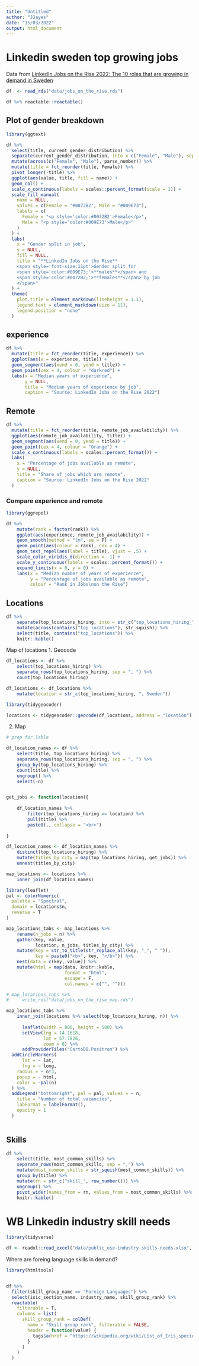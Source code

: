 ```yaml
---
title: "Untitled"
author: "JJayes"
date: "15/03/2022"
output: html_document
---
```


# Linkedin sweden top growing jobs

Data from [LinkedIn Jobs on the Rise 2022: The 10 roles that are growing in demand in Sweden](https://www.linkedin.com/pulse/linkedin-jobs-rise-2022-10-roles-growing-demand-sweden-/?published=t&trackingId=GHuAReROU0NEoNaBrna3Zg%3D%3D)

```r
df  <- read_rds("data/jobs_on_the_rise.rds")
```



```r
df %>% reactable::reactable()

```

## Plot of gender breakdown

```r
library(ggtext)

df %>%
  select(title, current_gender_distribution) %>%
  separate(current_gender_distribution, into = c("Female", "Male"), sep = "\\;|,") %>%
  mutate(across(c("Female", "Male"), parse_number)) %>%
  mutate(title = fct_reorder(title, Female)) %>%
  pivot_longer(-title) %>%
  ggplot(aes(value, title, fill = name)) +
  geom_col() +
  scale_x_continuous(labels = scales::percent_format(scale = 1)) +
  scale_fill_manual(
    name = NULL,
    values = c(Female = "#0072B2", Male = "#009E73"),
    labels = c(
      Female = "<p style='color:#0072B2'>Female</p>",
      Male = "<p style='color:#009E73'>Male</p>"
    )
  ) +
  labs(
    x = "Gender split in job",
    y = NULL,
    fill = NULL,
    title = "**LinkedIn Jobs on the Rise**  
    <span style='font-size:11pt'>Gender split for 
    <span style='color:#009E73;'>**males**</span> and
    <span style='color:#0072B2;'>**females**</span> by job
    </span>"
  ) +
  theme(
    plot.title = element_markdown(lineheight = 1.1),
    legend.text = element_markdown(size = 11),
    legend.position = "none"
  )

```


## experience

```r
df %>%
  mutate(title = fct_reorder(title, experience)) %>%
  ggplot(aes(x = experience, title)) +
  geom_segment(aes(xend = 0, yend = title)) +
  geom_point(cex = 4, colour = "darkred") +
  labs(x = "Median years of experience",
       y = NULL,
       title = "Median years of experience by job",
       caption = "Source: LinkedIn Jobs on the Rise 2022")

```

## Remote

```r
df %>%
  mutate(title = fct_reorder(title, remote_job_availability)) %>%
  ggplot(aes(remote_job_availability, title)) +
  geom_segment(aes(xend = 0, yend = title)) +
  geom_point(cex = 4, colour = "Orange") +
  scale_x_continuous(labels = scales::percent_format()) +
  labs(
    x = "Percentage of jobs available as remote",
    y = NULL,
    title = "Share of jobs which are remote",
    caption = "Source: LinkedIn Jobs on the Rise 2022"
  )
```

### Compare experience and remote

```r
library(ggrepel)

df %>% 
    mutate(rank = factor(rank)) %>% 
    ggplot(aes(experience, remote_job_availability)) +
    geom_smooth(method = "lm", se = F) +
    geom_point(aes(colour = rank), cex = 4) +
    geom_text_repel(aes(label = title), vjust = .5) +
    scale_color_viridis_d(direction = -1) +
    scale_y_continuous(labels = scales::percent_format()) +
    expand_limits(x = 0, y = 0) +
    labs(x = "Median number of years of experience",
         y = "Percentage of jobs available as remote",
         colour = "Rank in Jobs\non the Rise")
```


## Locations

```r
df %>% 
    separate(top_locations_hiring, into = str_c("top_locations_hiring_", 1:3), sep = ",") %>% 
    mutate(across(contains("top_locations"), str_squish)) %>% 
    select(title, contains("top_locations")) %>% 
    knitr::kable()
```

Map of locations
1. Geocode
```r
df_locations <- df %>% 
    select(top_locations_hiring) %>% 
    separate_rows(top_locations_hiring, sep = ", ") %>% 
    count(top_locations_hiring)

df_locations <- df_locations %>% 
    mutate(location = str_c(top_locations_hiring, ", Sweden"))

library(tidygeocoder)

locations <- tidygeocoder::geocode(df_locations, address = "location")
```

2. Map
```r
# prep for lable

df_location_names <- df %>% 
    select(title, top_locations_hiring) %>% 
    separate_rows(top_locations_hiring, sep = ", ") %>% 
    group_by(top_locations_hiring) %>% 
    count(title) %>% 
    ungroup() %>% 
    select(-n)


get_jobs <- function(location){
    
    df_location_names %>% 
        filter(top_locations_hiring == location) %>% 
        pull(title) %>% 
        paste0(., collapse = "<br>")
    
}

df_location_names <- df_location_names %>% 
    distinct(top_locations_hiring) %>% 
    mutate(titles_by_city = map(top_locations_hiring, get_jobs)) %>% 
    unnest(titles_by_city)

map_locations <- locations %>% 
    inner_join(df_location_names)

library(leaflet)
pal <- colorNumeric(
  palette = "Spectral",
  domain = locations$n,
  reverse = T
)

map_locations_tabs <- map_locations %>% 
    rename(n_jobs = n) %>% 
    gather(key, value,
           location, n_jobs, titles_by_city) %>% 
    mutate(key = str_to_title(str_replace_all(key, "_", " ")),
           key = paste0("<b>", key, "</b>")) %>% 
    nest(data = c(key, value)) %>% 
    mutate(html = map(data, knitr::kable,
                      format = "html",
                      escape = F,
                      col.names = c("", "")))

# map_locations_tabs %>% 
#     write_rds("data/jobs_on_the_rise_map.rds")

map_locations_tabs %>% 
    inner_join(locations %>% select(top_locations_hiring, n)) %>% 
    
      leaflet(width = 800, height = 500) %>%
      setView(lng = 14.1618,
              lat = 57.7826,
              zoom = 6) %>% 
      addProviderTiles("CartoDB.Positron") %>% 
  addCircleMarkers(
      lat = ~ lat,
      lng = ~ long,
    radius = ~ n*3,
    popup = ~ html,
    color = ~pal(n)
  ) %>% 
  addLegend("bottomright", pal = pal, values = ~ n,
    title = "Number of total vacancies",
    labFormat = labelFormat(),
    opacity = 1
  )
    
```


## Skills

```r
df %>% 
    select(title, most_common_skills) %>% 
    separate_rows(most_common_skills, sep = ",") %>% 
    mutate(most_common_skills = str_squish(most_common_skills)) %>% 
    group_by(title) %>% 
    mutate(rn = str_c("skill_", row_number())) %>% 
    ungroup() %>% 
    pivot_wider(names_from = rn, values_from = most_common_skills) %>% 
    knitr::kable()
```


# WB Linkedin industry skill needs

```r
library(tidyverse)

df <- readxl::read_excel("data/public_use-industry-skills-needs.xlsx", sheet = 4)

```

Where are foreing language skills in demand?

```r
library(htmltools)


df %>%
  filter(skill_group_name == "Foreign Languages") %>%
  select(isic_section_name, industry_name, skill_group_rank) %>%
  reactable(
    filterable = T,
    columns = list(
      skill_group_rank = colDef(
        name = "Skill group rank", filterable = FALSE,
        header = function(value) {
          tags$a(href = "https://wikipedia.org/wiki/List_of_Iris_species", title = "Iris species", value)
        }
      )
    )
  )

```


